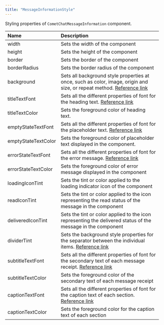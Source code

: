 ```yaml
---
title: "MessageInformationStyle"
---
```


Styling properties of `CometChatMessageInformation` component.

| Name                | Description                                                                                                                                                                          |
| :------------------- | :------------------------------------------------------------------------------------------------------------------------------------------------------------------------------------ |
| width               | Sets the width of the component                                                                                                                                                      |
| height              | Sets the height of the component                                                                                                                                                     |
| border              | Sets the border of the component                                                                                                                                                     |
| borderRadius        | Sets the border radius of the component                                                                                                                                              |
| background          | Sets all background style properties at once, such as color, image, origin and size, or repeat method. [Reference link](https://developer.mozilla.org/en-US/docs/Web/CSS/background) |
| titleTextFont       | Sets all the different properties of font for the heading text. [Reference link](https://developer.mozilla.org/en-US/docs/Web/CSS/font)                                              |
| titleTextColor      | Sets the foreground color of heading text.                                                                                                                                           |
| emptyStateTextFont  | Sets all the different properties of font for the placeholder text. [Reference link](https://developer.mozilla.org/en-US/docs/Web/CSS/font)                                          |
| emptyStateTextColor | Sets the foreground color of placeholder text displayed in the component.                                                                                                            |
| errorStateTextFont  | Sets all the different properties of font for the error message. [Reference link](https://developer.mozilla.org/en-US/docs/Web/CSS/font)                                             |
| errorStateTextColor | Sets the foreground color of error message displayed in the component                                                                                                                |
| loadingIconTint     | Sets the tint or color applied to the loading indicator icon of the component                                                                                                        |
| readIconTint        | Sets the tint or color applied to the icon representing the read status of the message in the component                                                                              |
| deliveredIconTint   | Sets the tint or color applied to the icon representing the delivered status of the message in the component                                                                         |
| dividerTint         | Sets the background style properties for the separator between the individual items. [Reference link](https://developer.mozilla.org/en-US/docs/Web/CSS/background)                   |
| subtitleTextFont    | Sets all the different properties of font for the secondary text of each message receipt. [Reference link](https://developer.mozilla.org/en-US/docs/Web/CSS/font)                    |
| subtitleTextColor   | Sets the foreground color of the secondary text of each message receipt                                                                                                              |
| captionTextFont     | Sets all the different properties of font for the caption text of each section. [Reference link](https://developer.mozilla.org/en-US/docs/Web/CSS/font)                              |
| captionTextColor    | Sets the foreground color for the caption text of each section                                                                                                                       |
